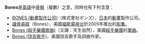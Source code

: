 '''Bones'''是[[英語|英語]]中[[骨骼|骨骼]]（複數）之意，同時也有下列含意：

*[[BONES_(動畫製作公司)|BONES (動畫製作公司)]]（株式會社ボンズ），[[日本|日本]]的[[動畫|動畫]]製作公司。
*[[識骨尋蹤|識骨尋蹤]]（Bones），美國[[福克斯廣播公司|福斯電視台]]於2005年推出的[[影集|影集]]。
*[[Bones_(殺手樂團歌曲)|Bones (殺手樂團歌曲)]]（又譯：天生自然），美國[[殺手樂團|殺手樂團]]的[[單曲|單曲]]。
*[[Bones_(饶舌歌手)|Bones (饶舌歌手)]]，美國饶舌歌手及詞曲作家。

{{disambig|Cat=非中文名称消歧义}}